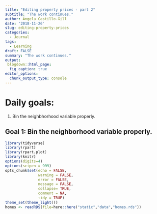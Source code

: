 ```yaml
---
title: "Editing property prices - part 2"
subtitle: "The work continues."
author: Ángela Castillo-Gill
date: '2018-11-26'
slug: editing-property-prices
categories:
  - Journal
tags: 
  - Learning
draft: FALSE
summary: "The work continues."
output:
 blogdown::html_page:
  fig_caption: true
editor_options: 
  chunk_output_type: console
---
```


# Daily goals:

1. Bin the neighbhorhood variable properly. 

## Goal 1: Bin the neighborhood variable properly.

```r
library(tidyverse)
library(rpart)
library(rpart.plot)
library(knitr)
options(digits=4)
options(scipen = 999)
opts_chunk$set(echo = FALSE,
               warning = FALSE,
               error = FALSE,
               message = FALSE,
               collapse= TRUE,
               comment = NA,
               tidy = TRUE)
theme_set(theme_light())
homes <- readRDS(file=here::here("static","data","homes.rds"))
```


